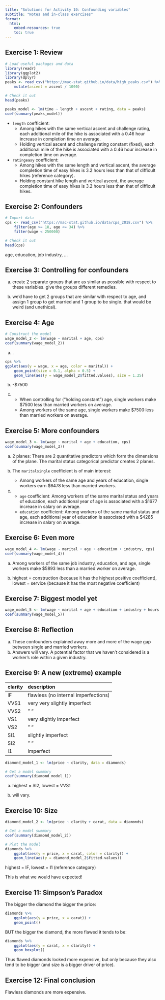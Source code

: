 ```yaml
---
title: "Solutions for Activity 10: Confounding variables"
subtitle: "Notes and in-class exercises"
format: 
  html:
    embed-resources: true
    toc: true
---
```


## Exercise 1: Review


```r
# Load useful packages and data
library(readr)
library(ggplot2)
library(dplyr)
peaks <- read_csv("https://mac-stat.github.io/data/high_peaks.csv") %>%
    mutate(ascent = ascent / 1000)

# Check it out 
head(peaks)
```

```r
peaks_model <- lm(time ~ length + ascent + rating, data = peaks)
coef(summary(peaks_model))
```

- `length` coefficient:
    - Among hikes with the same vertical ascent and challenge rating, each additional mile of the hike is associated with a 0.46 hour increase in completion time on average.
    - Holding vertical ascent and challenge rating constant (fixed), each additional mile of the hike is associated with a 0.46 hour increase in completion time on average.

- `ratingeasy` coefficient:
    - Among hikes with the same length and vertical ascent, the average completion time of easy hikes is 3.2 hours less than that of difficult hikes (reference category).
    - Holding constant hike length and vertical ascent, the average completion time of easy hikes is 3.2 hours less than that of difficult hikes.




## Exercise 2: Confounders

```r
# Import data
cps <- read_csv("https://mac-stat.github.io/data/cps_2018.csv") %>% 
    filter(age >= 18, age <= 34) %>% 
    filter(wage < 250000)

# Check it out
head(cps)
```

age, education, job industry, ...




## Exercise 3: Controlling for confounders

a. create 2 separate groups that are as similar as possible with respect to these variables. give the groups different remedies.

b. we'd have to get 2 groups that are similar with respect to age, and assign 1 group to get married and 1 group to be single. that would be weird (and unethical).



## Exercise 4: Age

```r
# Construct the model
wage_model_2 <- lm(wage ~ marital + age, cps)
coef(summary(wage_model_2))
```

a. .

```r
cps %>%
ggplot(aes(y = wage, x = age, color = marital)) +
    geom_point(size = 0.1, alpha = 0.5) +
    geom_line(aes(y = wage_model_2$fitted.values), size = 1.25)
```    

b. -$7500


c. 
    - When controlling for ("holding constant") age, single workers make $7500 less than married workers on average.
    - Among workers of the same age, single workers make $7500 less than married workers on average.
    

    
    



## Exercise 5: More confounders

```r
wage_model_3 <- lm(wage ~ marital + age + education, cps)
coef(summary(wage_model_3))
```

a. 2 planes: There are 2 quantitative predictors which form the dimensions of the plane. The marital status categorical predictor creates 2 planes.

b. The `maritalsingle` coefficient is of main interest:
    - Among workers of the same age and years of education, single workers earn $6478 less than married workers.

c.
    - `age` coefficient: Among workers of the same marital status and years of education, each additional year of age is associated with a $1677 increase in salary on average.
    - `education` coefficient: Among workers of the same marital status and age, each additional year of education is associated with a $4285 increase in salary on average.





## Exercise 6: Even more

```r
wage_model_4 <- lm(wage ~ marital + age + education + industry, cps)
coef(summary(wage_model_4))
```

a. Among workers of the same job industry, education, and age, single workers make $5893 less than a married worker on average.

b. highest = construction (because it has the highest positive coefficient), lowest = service (because it has the most negative coefficient)





## Exercise 7: Biggest model yet

```r
wage_model_5 <- lm(wage ~ marital + age + education + industry + hours + health, cps)
coef(summary(wage_model_5))
```





## Exercise 8: Reflection

a. These confounders explained away more and more of the wage gap between single and married workers.
b. Answers will vary. A potential factor that we haven't considered is a worker's role within a given industry.













## Exercise 9: A new (extreme) example

clarity  description
-------- ------------------------------------------------
IF       flawless (no internal imperfections) 
VVS1     very very slightly imperfect
VVS2     " "
VS1      very slightly imperfect
VS2      " "
SI1      slightly imperfect
SI2      " "
I1       imperfect

```r
diamond_model_1 <- lm(price ~ clarity, data = diamonds)

# Get a model summary
coef(summary(diamond_model_1))
```

a. highest = SI2, lowest = VVS1

b. will vary.
    
    





## Exercise 10: Size

```r
diamond_model_2 <- lm(price ~ clarity + carat, data = diamonds)

# Get a model summary
coef(summary(diamond_model_2))

# Plot the model
diamonds %>% 
    ggplot(aes(y = price, x = carat, color = clarity)) + 
    geom_line(aes(y = diamond_model_2$fitted.values))
```

highest = IF, lowest = I1 (reference category)

This is what we would have expected!








## Exercise 11: Simpson's Paradox

The bigger the diamond the bigger the price:

```r
diamonds %>% 
    ggplot(aes(y = price, x = carat)) + 
    geom_point()
```


BUT the bigger the diamond, the more flawed it tends to be:

```r
diamonds %>% 
    ggplot(aes(y = carat, x = clarity)) + 
    geom_boxplot()
```


Thus flawed diamonds looked more expensive, but only because they also tend to be bigger (and size is a bigger driver of price).




## Exercise 12: Final conclusion

Flawless diamonds are more expensive.
    

